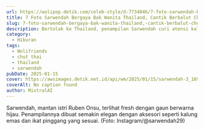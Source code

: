 ```yaml
---
url: https://wolipop.detik.com/celeb-style/d-7734046/7-foto-sarwendah-bergaya-bak-wanita-thailand-cantik-berbalut-chut-thai?mtype=mpc.ctr.A-boxccxmpcxmp-modelA
title: 7 Foto Sarwendah Bergaya Bak Wanita Thailand, Cantik Berbalut Chut Thai
slug: 7-foto-sarwendah-bergaya-bak-wanita-thailand,-cantik-berbalut-chut-thai
description: Bertolak ke Thailand, penampilan Sarwendah curi atensi kala mengenakan pakaian tradisional di sana. Penasaran seperti apa penampilannya?
category:
  - Hiburan
tags:
  - Wolifriends
  - chut thai
  - thailand
  - sarwendah
pubDate: 2025-01-15
cover: https://awsimages.detik.net.id/api/wm/2025/01/15/sarwendah-3_169.png?wid=54&w=650&v=1&t=jpeg
coverAlt: No caption found
author: MixtralAI
---
```

Sarwendah, mantan istri Ruben Onsu, terlihat fresh dengan gaun berwarna hijau. Penampilannya dibuat semakin elegan dengan aksesori seperti kalung emas dan ikat pinggang yang sesuai. (Foto: Instagram/@sarwendah29)

